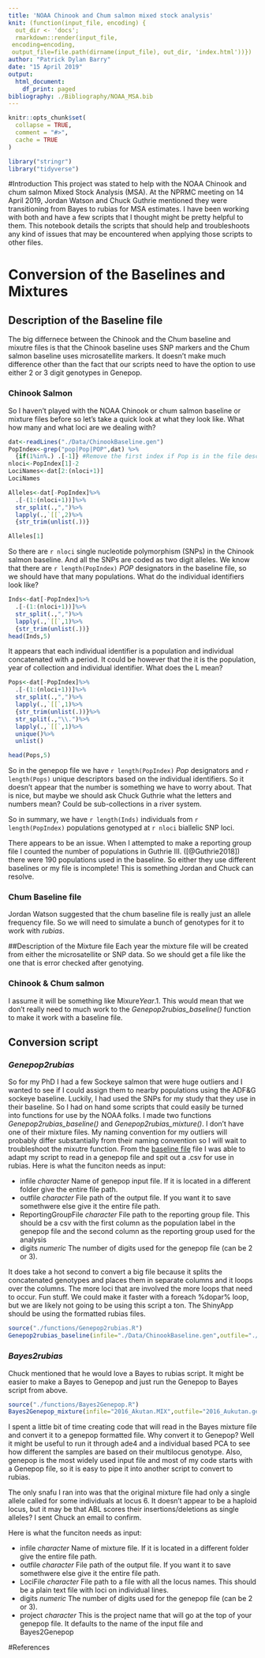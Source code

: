 ```yaml
---
title: 'NOAA Chinook and Chum salmon mixed stock analysis'
knit: (function(input_file, encoding) {
  out_dir <- 'docs';
  rmarkdown::render(input_file,
 encoding=encoding,
 output_file=file.path(dirname(input_file), out_dir, 'index.html'))})
author: "Patrick Dylan Barry"
date: "15 April 2019"
output:
  html_document:
    df_print: paged
bibliography: ./Bibliography/NOAA_MSA.bib
---
```


```r
knitr::opts_chunk$set(
  collapse = TRUE,
  comment = "#>",
  cache = TRUE
)
```

```r
library("stringr")
library("tidyverse")
```

#Introduction
This project was stated to help with the NOAA Chinook and chum salmon Mixed Stock Analysis (MSA). At the NPRMC meeting on 14 April 2019, Jordan Watson and Chuck Guthrie mentioned they were transitioning from Bayes to rubias for MSA estimates. I have been working with both and have a few scripts that I thought might be pretty helpful to them. This notebook details the scripts that should help and troubleshoots any kind of issues that may be encountered when applying those scripts to other files. 

# Conversion of the Baselines and Mixtures

## Description of the Baseline file {#baseline}
The big differnece between the Chinook and the Chum baseline and mixutre files is that the Chinook baseline uses SNP markers and the Chum salmon baseline uses microsatellite markers. It doesn't make much difference other than the fact that our scripts need to have the option to use either 2 or 3 digit genotypes in Genepop.

### Chinook Salmon
So I haven't played with the NOAA Chinook or chum salmon baseline or mixture files before so let's take a quick look at what they look like. What how many and what loci are we dealing with?

```r
dat<-readLines("./Data/ChinookBaseline.gen")
PopIndex<-grep("pop|Pop|POP",dat) %>%
  {if(1%in%.) .[-1]} #Remove the first index if Pop is in the file description
nloci<-PopIndex[1]-2
LociNames<-dat[2:(nloci+1)]
LociNames

Alleles<-dat[-PopIndex]%>%
  .[-(1:(nloci+1))]%>%
  str_split(.,",")%>%
  lapply(.,`[[`,2)%>%
  {str_trim(unlist(.))}

Alleles[1]
```
So there are `r nloci` single nucleotide polymorphism (SNPs) in the Chinook salmon baseline. And all the SNPs are coded as two digit alleles. We know that there are `r length(PopIndex) ` *POP* designators in the baseline file, so we should have that many populations. What do the individual identifiers look like?

```r
Inds<-dat[-PopIndex]%>%
  .[-(1:(nloci+1))]%>%
  str_split(.,",")%>%
  lapply(.,`[[`,1)%>%
  {str_trim(unlist(.))}
head(Inds,5)
```
It appears that each individual identifier is a population and individual concatenated with a period. It could be however that the it is the population, year of collection and individual identifier. What does the L mean?

```r
Pops<-dat[-PopIndex]%>%
  .[-(1:(nloci+1))]%>%
  str_split(.,",")%>%
  lapply(.,`[[`,1)%>%
  {str_trim(unlist(.))}%>%
  str_split(.,"\\.")%>%
  lapply(.,`[[`,1)%>%
  unique()%>%
  unlist()

head(Pops,5)
```

So in the genepop file we have `r length(PopIndex)` *Pop* designators and `r length(Pops)` unique descriptors based on the individual identifiers. So it doesn't appear that the number is something we have to worry about. That is nice, but maybe we should ask Chuck Guthrie what the letters and numbers mean? Could be sub-collections in a river system.  

So in summary, we have `r length(Inds)` individuals from `r length(PopIndex)` populations genotyped at  `r nloci` biallelic SNP loci. 

There appears to be an issue. When I attempted to make a reporting group file I counted the number of populations in Guthrie III. ([@Guthrie2018]) there were 190 populations used in the baseline. So either they use different baselines or my file is incomplete! This is something Jordan and Chuck can resolve.

### Chum Baseline file
Jordan Watson suggested that the chum baseline file is really just an allele frequency file. So we will need to simulate a bunch of genotypes for it to work with *rubias*.  

##Description of the Mixture file
Each year the mixture file will be created from either the microsatellite or SNP data. So we should get a file like the one that is error checked after genotying. 

### Chinook \& Chum salmon
I assume it will be something like Mixure*Year*.1. This would mean that we don't really need to much work to the *Genepop2rubias_baseline()* function to make it work with a baseline file.



## Conversion script 
### *Genepop2rubias*
So for my PhD I had a few Sockeye salmon that were huge outliers and I wanted to see if I could assign them to nearby populations using the ADF&G sockeye baseline. Luckily, I had used the SNPs for my study that they use in their baseline. So I had on hand some scripts that could easily be turned into functions for use by the NOAA folks. I made two functions *Genepop2rubias_baseline()* and *Genepop2rubias_mixture()*. I don't have one of their mixture files. My naming convention for my outliers will probably differ substantially from their naming convention so I will wait to troubleshoot the mixutre function. 
From the [baseline file](#chinookbaseline) file I was able to adapt my script to read in a genepop file and spit out a .csv for use in rubias. Here is what the funciton needs as input:

  + infile *character* Name of genepop input file. If it is located in a different folder give the entire       file path.  
  + outfile *character* File path of the output file. If you want it to save somethwere else give it the        entire file path.
  + ReportingGroupFile *character* File path to the reporting group file. This should be a csv with the         first column as the population label in the genepop file and the second column as the reporting group       used for the analysis
  + digits *numeric* The number of digits used for the genepop file (can be 2 or 3).

It does take a hot second to convert a big file because it splits the concatenated genotypes and places them in separate columns and it loops over the columns. The more loci that are involved the more loops that need to occur. Fun stuff. We could make it faster with a foreach %dopar% loop, but we are likely not going to be using this script a ton. The ShinyApp should be using the formatted rubias files. 

```r
source("./functions/Genepop2rubias.R")
Genepop2rubias_baseline(infile="./Data/ChinookBaseline.gen",outfile="./Data/ChinookBaselineRubias.csv",digits=2,ReportingGroupFile="./Data/ReportingGroups.csv")
```

### *Bayes2rubias*
Chuck mentioned that he would love a Bayes to rubias script. It might be easier to make a Bayes to Genepop and just run the Genepop to Bayes script from above. 

```r
source("./functions/Bayes2Genepop.R")
Bayes2Genepop_mixture(infile="2016_Akutan.MIX",outfile="2016_Aukutan.gen",LociFile="./Data/Loci.txt",digits=2,SampPrefix="Mix",Project=paste(infile,"Bayes2Genepop",sep=""))
```
I spent a little bit of time creating code that will read in the Bayes mixture file and convert it to a genepop formatted file. Why convert it to Genepop? Well it might be useful to run it through ade4 and a individual based PCA to see how different the samples are based on their multilocus genotype. Also, genepop is the most widely used input file and most of my code starts with a Genepop file, so it is easy to pipe it into another script to convert to rubias. 

The only snafu I ran into was that the original mixture file had only a single allele called for some individuals at locus 6. It doesn't appear to be a haploid locus, but it may be that ABL scores their insertions/deletions as single alleles? I sent Chuck an email to confirm.

Here is what the funciton needs as input:

  + infile *character* Name of mixture file. If it is located in a different folder give the entire          file path.  
  + outfile *character* File path of the output file. If you want it to save somethwere else give it the     entire file path.
  + LociFile *character* File path to a file with all the locus names. This should be a plain text file      with loci on individual lines.
  + digits *numeric* The number of digits used for the genepop file (can be 2 or 3).
  + project *character* This is the project name that will go at the top of your genepop file. It defaults   to the name of the input file and Bayes2Genepop
  


#References








